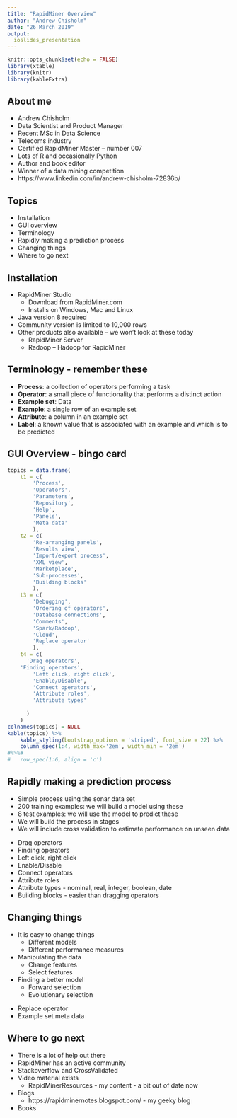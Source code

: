 ```yaml
---
title: "RapidMiner Overview"
author: "Andrew Chisholm"
date: "26 March 2019"
output: 
  ioslides_presentation
---
```


```r
knitr::opts_chunk$set(echo = FALSE)
library(xtable)
library(knitr)
library(kableExtra)
```

## About me

- Andrew Chisholm
- Data Scientist and Product Manager
- Recent MSc in Data Science
- Telecoms industry
- Certified RapidMiner Master – number 007
- Lots of R and occasionally Python
- Author and book editor
- Winner of a data mining competition
- https://www.linkedin.com/in/andrew-chisholm-72836b/

## Topics

* Installation
* GUI overview
* Terminology
* Rapidly making a prediction process
* Changing things
* Where to go next

## Installation

* RapidMiner Studio
    + Download from RapidMiner.com
    + Installs on Windows, Mac and Linux
* Java version 8 required
* Community version is limited to 10,000 rows
* Other products also available – we won’t look at these today
    + RapidMiner Server
    + Radoop – Hadoop for RapidMiner

## Terminology - remember these

* **Process**: a collection of operators performing a task
* **Operator**: a small piece of functionality that performs a distinct action
* **Example set**: Data
* **Example**: a single row of an example set
* **Attribute**: a column in an example set
* **Label**: a known value that is associated with an example and which is to be predicted

## GUI Overview - bingo card

```r
topics = data.frame(
	t1 = c(
		'Process',
		'Operators',
		'Parameters',
		'Repository',
		'Help',
		'Panels',
		'Meta data'
		),
	t2 = c(
		'Re-arranging panels',
		'Results view',
		'Import/export process',
		'XML view',
		'Marketplace',
		'Sub-processes',
		'Building blocks'
		),
	t3 = c(
		'Debugging',
		'Ordering of operators',
		'Database connections',
		'Comments',
		'Spark/Radoop',
		'Cloud',
		'Replace operator'
		),
	t4 = c(
	  'Drag operators',
    'Finding operators',
		'Left click, right click',
		'Enable/Disable',
		'Connect operators',
		'Attribute roles',
		'Attribute types'
		
	  )
	)
colnames(topics) = NULL
kable(topics) %>% 
	kable_styling(bootstrap_options = 'striped', font_size = 22) %>%
	column_spec(1:4, width_max='2em', width_min = '2em')
#%>%#
#	row_spec(1:6, align = 'c')
```

## Rapidly making a prediction process

* Simple process using the sonar data set
* 200 training examples: we will build a model using these
* 8 test examples: we will use the model to predict these
* We will build the process in stages
* We will include cross validation to estimate performance on unseen data

<div class="notes">
- Drag operators
- Finding operators
- Left click, right click
- Enable/Disable
- Connect operators
- Attribute roles
- Attribute types - nominal, real, integer, boolean, date
- Building blocks - easier than dragging operators
</div>

## Changing things

* It is easy to change things
    + Different models
    + Different performance measures
* Manipulating the data
    + Change features
    + Select features
* Finding a better model
    + Forward selection
    + Evolutionary selection

<div class="notes">
- Replace operator
- Example set meta data
</div>

## Where to go next

* There is a lot of help out there
* RapidMiner has an active community 
* Stackoverflow and CrossValidated
* Video material exists
    + RapidMinerResources - my content - a bit out of date now
* Blogs
    + https://rapidminernotes.blogspot.com/ - my geeky blog
* Books

